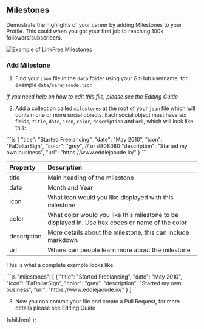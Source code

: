 
## Milestones

Demostrate the highlights of your career by adding Milestones to your Profile. This could when you got your first job to reaching 100k followers/subscribers.

![Example of LinkFree Milestones](https://user-images.githubusercontent.com/624760/209209651-87e4f75f-425d-4837-82d0-84030e82ae6f.png)

### Add Milestone

1. Find your `json` file in the `data` folder using your GitHub username, for example `data/sarajaoude.json`

_If you need help on how to edit this file, please see the <Link url="/docs/how-to-guides/editing">Editing Guide</Link>_

2. Add a collection called `milestones` at the root of your `json` file which will contain one or more social objects. Each social object must have six fields, `title`, `date`, `icon`, `color`, `description` and `url`, which will look like this:

<ClipboardCopy>
```js
{
    "title": "Started Freelancing",
    "date": "May 2010",
    "icon": "FaDollarSign",
    "color": "grey", // or #808080
    "description": "Started my own business",
    "url": "https://www.eddiejaoude.io/"
}
```
</ClipboardCopy>

| Property    | Description                                                                                     |
| :---------- | :---------------------------------------------------------------------------------------------- |
| title       | Main heading of the milestone                                                                   |
| date        | Month and Year                                                                                  |
| icon        | What icon would you like displayed with this milestone                                          |
| color       | What color would you like this milestone to be displayed in. Use hex codes or name of the color |
| description | More details about the milestone, this can include markdown                                     |
| url         | Where can people learn more about the milestone                                                 |

This is what a complete example looks like:

<ClipboardCopy>
```js
"milestones": [
    {
        "title": "Started Freelancing",
        "date": "May 2010",
        "icon": "FaDollarSign",
        "color": "grey",
        "description": "Started my own business",
        "url": "https://www.eddiejaoude.io/"
    }
]
```
</ClipboardCopy>

3. Now you can commit your file and create a Pull Request, for more details please see <Link url="/docs/how-to-guides/editing">Editing Guide</Link>

  <DocsLayout title="LinkFree Milestones Documentation">{children}</DocsLayout>
);
